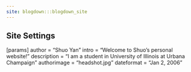 ```yaml
---
site: blogdown:::blogdown_site
---
```

## Site Settings
[params]
author = "Shuo Yan"
intro = "Welcome to Shuo's personal website!"
description = "I am a student in University of Illinois at Urbana Champaign"
authorimage = "headshot.jpg"
dateformat = "Jan 2, 2006"

